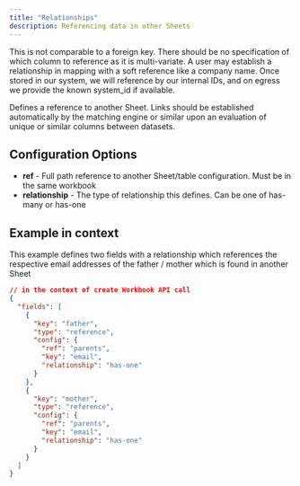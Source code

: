 ```yaml
---
title: "Relationships"
description: Referencing data in other Sheets
---
```

<Warning>
This is not comparable to a foreign key. There should be no specification of which column to reference as it is multi-variate. A user may establish a relationship in mapping with a soft reference like a company name. Once stored in our system, we will reference by our internal IDs, and on egress we provide the known system_id if available.
</Warning>


Defines a reference to another Sheet. Links should be established automatically by the matching engine or similar upon an evaluation of unique or similar columns between datasets.

## Configuration Options
- **ref** - Full path reference to another Sheet/table configuration. Must be in the same workbook
- **relationship** - The type of relationship this defines. Can be one of has-many or has-one


## Example in context
This example defines two fields with a relationship which references the respective email addresses of the father / mother which is found in another Sheet

```json
// in the context of create Workbook API call
{
  "fields": [
    {
      "key": "father",
      "type": "reference",
      "config": {
        "ref": "parents",
        "key": "email",
        "relationship": "has-one"
      }
    },
    {
      "key": "mother",
      "type": "reference",
      "config": {
        "ref": "parents",
        "key": "email",
        "relationship": "has-one"
      }
    }
  ]
}
```
